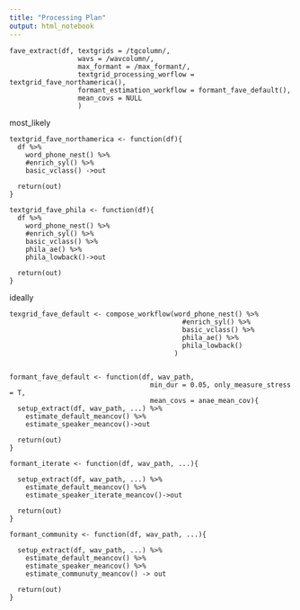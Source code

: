 ```yaml
---
title: "Processing Plan"
output: html_notebook
---
```


```
fave_extract(df, textgrids = /tgcolumn/,
                 wavs = /wavcolumn/,
                 max_formant = /max_formant/,
                 textgrid_processing_worflow = textgrid_fave_northamerica(),
                 formant_estimation_workflow = formant_fave_default(),
                 mean_covs = NULL
                 )
```

most_likely
```
textgrid_fave_northamerica <- function(df){
  df %>%
    word_phone_nest() %>%
    #enrich_syl() %>%
    basic_vclass() ->out
  
  return(out)
}
```

```
textgrid_fave_phila <- function(df){
  df %>%
    word_phone_nest() %>%
    #enrich_syl() %>%
    basic_vclass() %>% 
    phila_ae() %>%
    phila_lowback()->out
  
  return(out)
}
```

ideally
```
texgrid_fave_default <- compose_workflow(word_phone_nest() %>%
                                           #enrich_syl() %>%
                                           basic_vclass() %>% 
                                           phila_ae() %>%
                                           phila_lowback()
                                         )
                                           

```

```
formant_fave_default <- function(df, wav_path, 
                                   min_dur = 0.05, only_measure_stress = T,
                                   mean_covs = anae_mean_cov){
  setup_extract(df, wav_path, ...) %>%
    estimate_default_meancov() %>%
    estimate_speaker_meancov()->out
  
  return(out)
}
```

```
formant_iterate <- function(df, wav_path, ...){

  setup_extract(df, wav_path, ...) %>%
    estimate_default_meancov() %>%
    estimate_speaker_iterate_meancov()->out
  
  return(out)
}
```

```
formant_community <- function(df, wav_path, ...){

  setup_extract(df, wav_path, ...) %>%
    estimate_default_meancov() %>%
    estimate_speaker_meancov() %>%
    estimate_communuty_meancov() -> out
  
  return(out)
}
```


